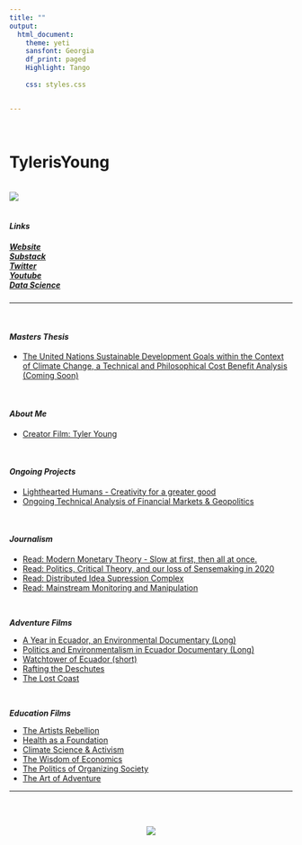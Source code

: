 ```yaml
---
title: ""
output:
  html_document:
    theme: yeti
    sansfont: Georgia
    df_print: paged
    Highlight: Tango
    
    css: styles.css


---
```

<br>

<h1>**TylerisYoung**</h1>

<br>
![](./images/selfie-modified_small.png)
<br>
<br>

<h4>
***Links***
</h4>
<h5>
*[Website](https://www.tylerisyoung.com)*  
*[Substack](https://www.tylerisyoung.substack.com)*   
*[Twitter](https://www.twitter.com/Tylerisyoung)*  
*[Youtube](https://https://www.youtube.com/tylerisyoung)*   
*[Data Science](https://www.tylerisyoung.com/datascience.html)* 
</h5>
 _________________________
<br>

<h4>
***Masters Thesis***
</h4>

- [The United Nations Sustainable Development Goals within the Context of Climate Change, a Technical and Philosophical Cost Benefit Analysis (Coming Soon)]()


<br>

<h4>
***About Me***
</h4>

- [Creator Film: Tyler Young](https://www.youtube.com/watch?v=upbaGKm1ofY&t=7s) 

<br>

<h4>
***Ongoing Projects***
</h4>
- [Lighthearted Humans - Creativity for a greater good](http://www.lightheartedhumans.com)   
- [Ongoing Technical Analysis of Financial Markets & Geopolitics](./ongoingta.html)    

<br>


<h4>
***Journalism***
</h4>
- [Read: Modern Monetary Theory - Slow at first, then all at once.](./mmt.html)  
- [Read: Politics, Critical Theory, and our loss of Sensemaking in 2020](./politicsandcriticaltheory.html)  
- [Read: Distributed Idea Supression Complex](./distributedideasupressioncomplex.html)  
- [Read: Mainstream Monitoring and Manipulation](./mainstreammonitoringandmanipulation.html)


<br>

***Adventure Films***
</h4>

- [A Year in Ecuador, an Environmental Documentary (Long)](https://vimeo.com/341473027)  
- [Politics and Environmentalism in Ecuador Documentary (Long)](https://youtu.be/veequUBqgKA)  
- [Watchtower of Ecuador (short)](https://www.youtube.com/watch?v=ZbWKWzaExlk)  
- [Rafting the Deschutes](https://www.youtube.com/watch?v=X44Z_ywcGFs)
- [The Lost Coast](https://youtu.be/YUOhvFJArkw)

<br>

***Education Films***
</h4>

- [The Artists Rebellion](https://www.youtube.com/watch?v=3Yp1ob_T7_k)  
- [Health as a Foundation](https://www.youtube.com/watch?v=MdYHgOKxjXY&t=84s)  
- [Climate Science & Activism](https://www.youtube.com/watch?v=J7p_TM6kFW4&t=4s)  
- [The Wisdom of Economics](https://www.youtube.com/watch?v=9iA52aN510Y&t=1s)  
- [The Politics of Organizing Society](https://www.youtube.com/watch?v=lS5vRjbHpBw&t=2s)  
- [The Art of Adventure](https://www.youtube.com/watch?v=Zq014Q96pzM&t=2s)  


 _________________________

<br>
<br>
<center>
![](images/tylerisyounglogo_small_tiny_2.png)



 </center>